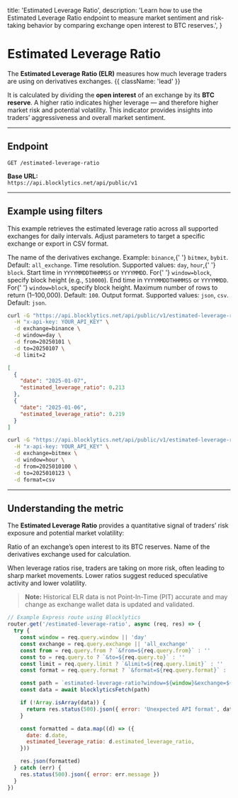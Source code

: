   title: 'Estimated Leverage Ratio',
  description:
    'Learn how to use the Estimated Leverage Ratio endpoint to measure market sentiment and risk-taking behavior by comparing exchange open interest to BTC reserves.',
}

# Estimated Leverage Ratio

The **Estimated Leverage Ratio (ELR)** measures how much leverage traders are using on derivatives exchanges. {{ className: 'lead' }}

It is calculated by dividing the **open interest** of an exchange by its **BTC reserve**. A higher ratio indicates higher leverage — and therefore higher market risk and potential volatility. This indicator provides insights into traders’ aggressiveness and overall market sentiment.

---

## Endpoint

`GET /estimated-leverage-ratio`

**Base URL:**  
`https://api.blocklytics.net/api/public/v1`

---

## Example using filters

<Row>
  <Col>

This example retrieves the estimated leverage ratio across all supported exchanges for daily intervals. Adjust parameters to target a specific exchange or export in CSV format.

<Properties>
  <Property name="exchange" type="string">
    The name of the derivatives exchange. Example: <code>binance</code>,{' '}
    <code>bitmex</code>, <code>bybit</code>. Default: <code>all_exchange</code>.
  </Property>
  <Property name="window" type="string">
    Time resolution. Supported values: <code>day</code>, <code>hour</code>,{' '}
    <code>block</code>.
  </Property>
  <Property name="from" type="string">
    Start time in <code>YYYYMMDDTHHMMSS</code> or <code>YYYYMMDD</code>. For{' '}
    <code>window=block</code>, specify block height (e.g., <code>510000</code>).
  </Property>
  <Property name="to" type="string">
    End time in <code>YYYYMMDDTHHMMSS</code> or <code>YYYYMMDD</code>. For{' '}
    <code>window=block</code>, specify block height.
  </Property>
  <Property name="limit" type="integer">
    Maximum number of rows to return (1–100,000). Default: <code>100</code>.
  </Property>
  <Property name="format" type="string">
    Output format. Supported values: <code>json</code>, <code>csv</code>.
    Default: <code>json</code>.
  </Property>
</Properties>

  </Col>
  <Col>

```bash {title="Requesting Estimated Leverage Ratio data"}
curl -G "https://api.blocklytics.net/api/public/v1/estimated-leverage-ratio" \
  -H "x-api-key: YOUR_API_KEY" \
  -d exchange=binance \
  -d window=day \
  -d from=20250101 \
  -d to=20250107 \
  -d limit=2
```

```json {title="Sample JSON response"}
[
  {
    "date": "2025-01-07",
    "estimated_leverage_ratio": 0.213
  },
  {
    "date": "2025-01-06",
    "estimated_leverage_ratio": 0.219
  }
]
```

```bash {title="Exporting as CSV"}
curl -G "https://api.blocklytics.net/api/public/v1/estimated-leverage-ratio" \
  -H "x-api-key: YOUR_API_KEY" \
  -d exchange=bitmex \
  -d window=hour \
  -d from=2025010100 \
  -d to=2025010123 \
  -d format=csv
```

  </Col>
</Row>

---

## Understanding the metric

<Row>
  <Col>

The **Estimated Leverage Ratio** provides a quantitative signal of traders’ risk exposure and potential market volatility:

<Properties>
  <Property name="estimated_leverage_ratio" type="number">
    Ratio of an exchange’s open interest to its BTC reserves.
  </Property>
  <Property name="exchange" type="string">
    Name of the derivatives exchange used for calculation.
  </Property>
</Properties>

When leverage ratios rise, traders are taking on more risk, often leading to sharp market movements. Lower ratios suggest reduced speculative activity and lower volatility.

> **Note:** Historical ELR data is not Point-In-Time (PIT) accurate and may change as exchange wallet data is updated and validated.

  </Col>
  <Col>

```js {title="Node.js (Express) example"}
// Example Express route using Blocklytics
router.get('/estimated-leverage-ratio', async (req, res) => {
  try {
    const window = req.query.window || 'day'
    const exchange = req.query.exchange || 'all_exchange'
    const from = req.query.from ? `&from=${req.query.from}` : ''
    const to = req.query.to ? `&to=${req.query.to}` : ''
    const limit = req.query.limit ? `&limit=${req.query.limit}` : ''
    const format = req.query.format ? `&format=${req.query.format}` : ''

    const path = `estimated-leverage-ratio?window=${window}&exchange=${exchange}${from}${to}${limit}${format}`
    const data = await blocklyticsFetch(path)

    if (!Array.isArray(data)) {
      return res.status(500).json({ error: 'Unexpected API format', data })
    }

    const formatted = data.map((d) => ({
      date: d.date,
      estimated_leverage_ratio: d.estimated_leverage_ratio,
    }))

    res.json(formatted)
  } catch (err) {
    res.status(500).json({ error: err.message })
  }
})
```

  </Col>
</Row>
